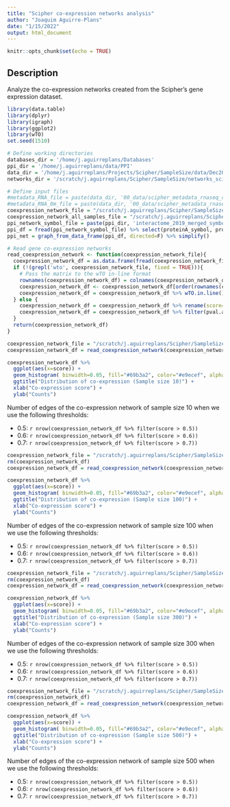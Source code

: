 ```yaml
---
title: "Scipher co-expression networks analysis"
author: "Joaquim Aguirre-Plans"
date: "1/15/2022"
output: html_document
---
```


```r
knitr::opts_chunk$set(echo = TRUE)
```

## Description

Analyze the co-expression networks created from the Scipher's gene expression dataset.

```r
library(data.table)
library(dplyr)
library(igraph)
library(ggplot2)
library(wTO)
set.seed(1510)
```

```r
# Define working directories
databases_dir = '/home/j.aguirreplans/Databases'
ppi_dir = '/home/j.aguirreplans/data/PPI'
data_dir = '/home/j.aguirreplans/Projects/Scipher/SampleSize/data/Dec2021'
networks_dir = '/scratch/j.aguirreplans/Scipher/SampleSize/networks_scipher'

# Define input files
#metadata_RNA_file = paste(data_dir, '00_data/scipher_metadata_rnaseq_counts.csv', sep='/')
#metadata_RNA_0m_file = paste(data_dir, '00_data/scipher_metadata_rnaseq_counts_0m.csv', sep='/')
coexpression_network_file = "/scratch/j.aguirreplans/Scipher/SampleSize/networks_scipher/all_samples/wgcna_scipher_all_samples_size_10_rep_1.net"
coexpression_network_all_samples_file = "/scratch/j.aguirreplans/Scipher/SampleSize/networks_scipher/all_samples/wgcna_scipher_all_samples_all_samples.net"
ppi_network_symbol_file = paste(ppi_dir, 'interactome_2019_merged_symbols.csv', sep='/')
ppi_df = fread(ppi_network_symbol_file) %>% select(proteinA_symbol, proteinB_symbol)
ppi_net = graph_from_data_frame(ppi_df, directed=F) %>% simplify()

```

```r
# Read gene co-expression networks
read_coexpression_network <- function(coexpression_network_file){
  coexpression_network_df = as.data.frame(fread(coexpression_network_file))
  if (!(grepl('wto', coexpression_network_file, fixed = TRUE))){
    # Pass the matrix to the wTO in-line format
    rownames(coexpression_network_df) = colnames(coexpression_network_df)
    coexpression_network_df <- coexpression_network_df[order(rownames(coexpression_network_df)), order(colnames(coexpression_network_df))]
    coexpression_network_df = coexpression_network_df %>% wTO.in.line() %>% rename(score=wTO)
  } else {
    coexpression_network_df = coexpression_network_df %>% rename(score=wTO)
    coexpression_network_df = coexpression_network_df %>% filter(pval.adj < 0.05)
  }
  return(coexpression_network_df)
}

```

```r
coexpression_network_file = "/scratch/j.aguirreplans/Scipher/SampleSize/networks_scipher/all_samples/wgcna_scipher_all_samples_size_10_rep_1.net"
coexpression_network_df = read_coexpression_network(coexpression_network_file)

coexpression_network_df %>% 
  ggplot(aes(x=score)) + 
  geom_histogram( binwidth=0.05, fill="#69b3a2", color="#e9ecef", alpha=0.9) + 
  ggtitle("Distribution of co-expression (Sample size 10)") +
  xlab("Co-expression score") + 
  ylab("Counts")

```

Number of edges of the co-expression network of sample size 10 when we use the following thresholds:

* 0.5: `r nrow(coexpression_network_df %>% filter(score > 0.5))`
* 0.6: `r nrow(coexpression_network_df %>% filter(score > 0.6))`
* 0.7: `r nrow(coexpression_network_df %>% filter(score > 0.7))`

```r
coexpression_network_file = "/scratch/j.aguirreplans/Scipher/SampleSize/networks_scipher/all_samples/wgcna_scipher_all_samples_size_100_rep_1.net"
rm(coexpression_network_df)
coexpression_network_df = read_coexpression_network(coexpression_network_file)

coexpression_network_df %>% 
  ggplot(aes(x=score)) + 
  geom_histogram( binwidth=0.05, fill="#69b3a2", color="#e9ecef", alpha=0.9) + 
  ggtitle("Distribution of co-expression (Sample size 100)") +
  xlab("Co-expression score") + 
  ylab("Counts")

```

Number of edges of the co-expression network of sample size 100 when we use the following thresholds:

* 0.5: `r nrow(coexpression_network_df %>% filter(score > 0.5))`
* 0.6: `r nrow(coexpression_network_df %>% filter(score > 0.6))`
* 0.7: `r nrow(coexpression_network_df %>% filter(score > 0.7))`

```r
coexpression_network_file = "/scratch/j.aguirreplans/Scipher/SampleSize/networks_scipher/all_samples/wgcna_scipher_all_samples_size_300_rep_1.net"
rm(coexpression_network_df)
coexpression_network_df = read_coexpression_network(coexpression_network_file)

coexpression_network_df %>% 
  ggplot(aes(x=score)) + 
  geom_histogram( binwidth=0.05, fill="#69b3a2", color="#e9ecef", alpha=0.9) + 
  ggtitle("Distribution of co-expression (Sample size 300)") +
  xlab("Co-expression score") + 
  ylab("Counts")

```

Number of edges of the co-expression network of sample size 300 when we use the following thresholds:

* 0.5: `r nrow(coexpression_network_df %>% filter(score > 0.5))`
* 0.6: `r nrow(coexpression_network_df %>% filter(score > 0.6))`
* 0.7: `r nrow(coexpression_network_df %>% filter(score > 0.7))`


```r
coexpression_network_file = "/scratch/j.aguirreplans/Scipher/SampleSize/networks_scipher/all_samples/wgcna_scipher_all_samples_size_500_rep_1.net"
rm(coexpression_network_df)
coexpression_network_df = read_coexpression_network(coexpression_network_file)

coexpression_network_df %>% 
  ggplot(aes(x=score)) + 
  geom_histogram( binwidth=0.05, fill="#69b3a2", color="#e9ecef", alpha=0.9) + 
  ggtitle("Distribution of co-expression (Sample size 500)") +
  xlab("Co-expression score") + 
  ylab("Counts")

```

Number of edges of the co-expression network of sample size 500 when we use the following thresholds:

* 0.5: `r nrow(coexpression_network_df %>% filter(score > 0.5))`
* 0.6: `r nrow(coexpression_network_df %>% filter(score > 0.6))`
* 0.7: `r nrow(coexpression_network_df %>% filter(score > 0.7))`

